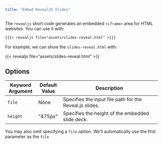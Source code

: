 ```yaml
---
title: "Embed RevealJS Slides"
---
```


The `revealjs` short code generates an embedded `<iframe>` area for HTML websites. You can use it with:

```markdown
{{{< revealjs file="assets/slides-reveal.html" >}}}
```

For example, we can show the `slides-reveal.html` with:

{{< revealjs file="assets/slides-reveal.html" >}}

## Options

| Keyword Argument | Default Value | Description                                              |
|-------------------|---------------|----------------------------------------------------------|
| `file`            | None          | Specifies the input file path for the Reveal.js slides.  |
| `height`          | "475px"       | Specifies the height of the embedded slide deck.         |

You may also omit specifying a `file` option. We'll automatically use the first parameter as the `file`